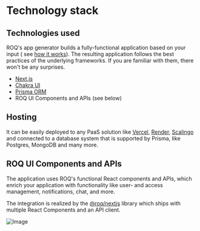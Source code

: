 
# Technology stack

## Technologies used

ROQ's app generator builds a fully-functional application based on your input (
see [how it works](/getting-started/how-it-works)). The resulting application follows the best practices of the
underlying frameworks. If you are familiar with them, there won't be any surprises.

* [Next.js](https://nextjs.org/)
* [Chakra UI](https://chakra-ui.com/)
* [Prisma ORM](https://www.prisma.io/)
* ROQ UI Components and APIs (see below)

## Hosting

It can be easily deployed to any PaaS solution like [Vercel](https://vercel.com/), [Render](https://render.com/),
[Scalingo](https://scalingo.com/) and connected to a database system that is supported by Prisma, like Postgres, MongoDB
and many more.

## ROQ UI Components and APIs

The application uses ROQ's functional React components and APIs, which enrich your application with functionality like user- and access
management, notifications, chat, and more. 

The integration is realized by the [@roq/nextjs](https://www.npmjs.com/package/@roq/nextjs) library which ships with 
multiple React Components and an API client. 

![Image](/generated-app.png)



